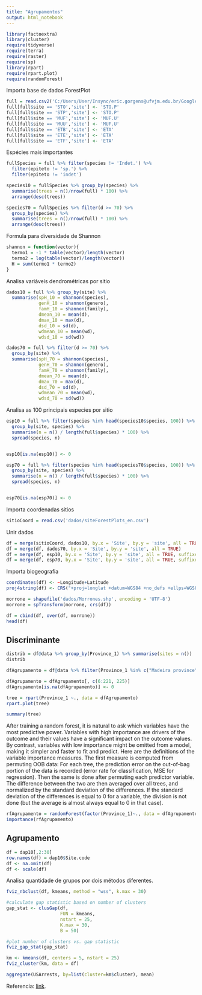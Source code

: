 ```yaml
---
title: "Agrupamentos"
output: html_notebook
---
```


```r
library(factoextra)
library(cluster)
require(tidyverse)
require(terra)
require(raster)
require(sp)
library(rpart)
require(rpart.plot)
require(randomForest)
```

Importa base de dados ForestPlot

```r
full = read.csv2('C:/Users/User/Insync/eric.gorgens@ufvjm.edu.br/Google Drive/pesquisa/paper e orientações/eba transectos lidar/2022 - Robson - Agrupamento estrutura e diversidade/dados_full_10cm.csv')
full[full$site == 'STO','site'] <- 'STO.P'
full[full$site == 'STP','site'] <- 'STO.P'
full[full$site == 'MUF','site'] <- 'MUF.U'
full[full$site == 'MUU','site'] <- 'MUF.U'
full[full$site == 'ETB','site'] <- 'ETA'
full[full$site == 'ETE','site'] <- 'ETA'
full[full$site == 'ETF','site'] <- 'ETA'

```

Espécies mais importantes

```r
fullSpecies = full %>% filter(species != 'Indet.') %>%
  filter(epiteto != 'sp.') %>%
  filter(epiteto != 'indet')

species10 = fullSpecies %>% group_by(species) %>%
  summarise(trees = n()/nrow(full) * 100) %>%
  arrange(desc(trees))

species70 = fullSpecies %>% filter(d >= 70) %>%
  group_by(species) %>%
  summarise(trees = n()/nrow(full) * 100) %>%
  arrange(desc(trees))
```

Formula para diversidade de Shannon

```r
shannon = function(vector){
  termo1 = -1 * table(vector)/length(vector)
  termo2 = log(table(vector)/length(vector))
  H = sum(termo1 * termo2)
}
```

Analisa variáveis dendrométricas por sitio

```r
dados10 = full %>% group_by(site) %>%
  summarise(spH_10 = shannon(species),
            genH_10 = shannon(genero),
            famH_10 = shannon(family),
            dmean_10 = mean(d),
            dmax_10 = max(d),
            dsd_10 = sd(d),
            wdmean_10 = mean(wd),
            wdsd_10 = sd(wd))
```

```r
dados70 = full %>% filter(d >= 70) %>%
  group_by(site) %>%
  summarise(spH_70 = shannon(species),
            genH_70 = shannon(genero),
            famH_70 = shannon(family),
            dmean_70 = mean(d),
            dmax_70 = max(d),
            dsd_70 = sd(d),
            wdmean_70 = mean(wd),
            wdsd_70 = sd(wd)) 
```

Analisa as 100 principais especies por sitio

```r
esp10 = full %>% filter(species %in% head(species10$species, 100)) %>%
  group_by(site, species) %>%
  summarise(n = n() / length(full$species) * 100) %>%
  spread(species, n)


esp10[is.na(esp10)] <- 0
```

```r
esp70 = full %>% filter(species %in% head(species70$species, 100)) %>%
  group_by(site, species) %>%
  summarise(n = n() / length(full$species) * 100) %>%
  spread(species, n)


esp70[is.na(esp70)] <- 0
```

Importa coordenadas sitios

```r
sitioCoord = read.csv('dados/siteForestPlots_en.csv')
```

Unir dados

```r
df = merge(sitioCoord, dados10, by.x = 'Site', by.y = 'site', all = TRUE)
df = merge(df, dados70, by.x = 'Site', by.y = 'site', all = TRUE)
df = merge(df, esp10, by.x = 'Site', by.y = 'site', all = TRUE, suffixes = c(".x","_10"))
df = merge(df, esp70, by.x = 'Site', by.y = 'site', all = TRUE, suffixes = c("_10","_70"))
```


Importa biogeografia


```r
coordinates(df) <- ~Longitude+Latitude
proj4string(df) <- CRS("+proj=longlat +datum=WGS84 +no_defs +ellps=WGS84 +towgs84=0,0,0")
```


```r
morrone = shapefile('dados/Morrones.shp', encoding = 'UTF-8')
morrone = spTransform(morrone, crs(df))
```


```r
df = cbind(df, over(df, morrone))
head(df)
```


## Discriminante

```r
distrib = df@data %>% group_by(Province_1) %>% summarise(sites = n())
distrib
```



```r
dfAgrupamento = df@data %>% filter(Province_1 %in% c("Madeira province", "Pará province", "Roraima province", "Xingu-Tapajós province", "Rondônia province"))

dfAgrupamento = dfAgrupamento[, c(6:221, 225)]
dfAgrupamento[is.na(dfAgrupamento)] <- 0
```


```r
tree = rpart(Province_1 ~., data = dfAgrupamento)
rpart.plot(tree)
```

```r
summary(tree)
```

After training a random forest, it is natural to ask which variables have the most predictive power. Variables with high importance are drivers of the outcome and their values have a significant impact on the outcome values. By contrast, variables with low importance might be omitted from a model, making it simpler and faster to fit and predict. Here are the definitions of the variable importance measures. The first measure is computed from permuting OOB data: For each tree, the prediction error on the out-of-bag portion of the data is recorded (error rate for classification, MSE for regression). Then the same is done after permuting each predictor variable. The difference between the two are then averaged over all trees, and normalized by the standard deviation of the differences. If the standard deviation of the differences is equal to 0 for a variable, the division is not done (but the average is almost always equal to 0 in that case).

```r
rfAgrupamento = randomForest(factor(Province_1)~., data = dfAgrupamento, importance=TRUE)
importance(rfAgrupamento)
```


## Agrupamento


```r
df = dap10[,2:30]
row.names(df) = dap10$Site.code
df <- na.omit(df)
df <- scale(df)
```

Analisa quantidade de grupos por dois métodos diferentes.

```r
fviz_nbclust(df, kmeans, method = "wss", k.max = 30)
```



```r
#calculate gap statistic based on number of clusters
gap_stat <- clusGap(df,
                    FUN = kmeans,
                    nstart = 25,
                    K.max = 30,
                    B = 50)

#plot number of clusters vs. gap statistic
fviz_gap_stat(gap_stat)
```

```r
km <- kmeans(df, centers = 5, nstart = 25)
fviz_cluster(km, data = df)
```


```r
aggregate(USArrests, by=list(cluster=km$cluster), mean)
```


Referencia: [link](https://www.statology.org/k-means-clustering-in-r/).